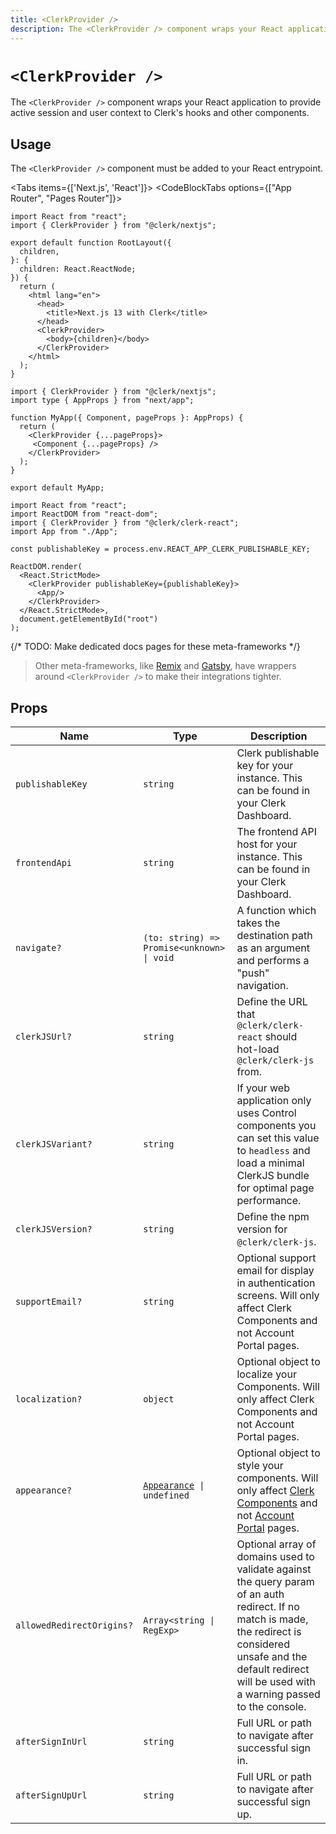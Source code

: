 ---
title: <ClerkProvider />
description: The <ClerkProvider /> component wraps your React application to provide active session and user context to Clerk's hooks and other components.
---

# `<ClerkProvider />`

The `<ClerkProvider />` component wraps your React application to provide active session and user context to Clerk's hooks and other components.

## Usage

The `<ClerkProvider />` component must be added to your React entrypoint.

<Tabs items={['Next.js', 'React']}>
<Tab>
<CodeBlockTabs options={["App Router", "Pages Router"]}>

```tsx filename="app/layout.tsx"
import React from "react";
import { ClerkProvider } from "@clerk/nextjs";

export default function RootLayout({
  children,
}: {
  children: React.ReactNode;
}) {
  return (
    <html lang="en">
      <head>
        <title>Next.js 13 with Clerk</title>
      </head>
      <ClerkProvider>
        <body>{children}</body>
      </ClerkProvider>
    </html>
  );
}
```

```tsx filename="_app.tsx"
import { ClerkProvider } from "@clerk/nextjs";
import type { AppProps } from "next/app";

function MyApp({ Component, pageProps }: AppProps) {
  return (
    <ClerkProvider {...pageProps}>
     <Component {...pageProps} />
    </ClerkProvider>
  );
}

export default MyApp;
```

</CodeBlockTabs>
</Tab>
<Tab>

```tsx filename="index.tsx"
import React from "react";
import ReactDOM from "react-dom";
import { ClerkProvider } from "@clerk/clerk-react";
import App from "./App";

const publishableKey = process.env.REACT_APP_CLERK_PUBLISHABLE_KEY;

ReactDOM.render(
  <React.StrictMode>
    <ClerkProvider publishableKey={publishableKey}>
      <App/>
    </ClerkProvider>
  </React.StrictMode>,
  document.getElementById("root")
);
```

</Tab>
</Tabs>

{/* TODO: Make dedicated docs pages for these meta-frameworks */}
> Other meta-frameworks, like [Remix](/docs/quickstarts/remix#configure-clerk-app) and [Gatsby](/docs/quickstarts/gatsby#update-gatsby-config-ts), have wrappers around `<ClerkProvider />` to make their integrations tighter.

## Props

| Name                      | Type                                       | Description                                                                                                                                                                                                                |
|---------------------------|--------------------------------------------|----------------------------------------------------------------------------------------------------------------------------------------------------------------------------------------------------------------------------|
| `publishableKey`          | `string`                                   | Clerk publishable key for your instance. This can be found in your Clerk Dashboard.                                                                                                                                        |
| `frontendApi`             | `string`                                   | The frontend API host for your instance. This can be found in your Clerk Dashboard.                                                                                                                                        |
| `navigate?`               | `(to: string) => Promise<unknown> \| void` | A function which takes the destination path as an argument and performs a "push" navigation.                                                                                                                               |
| `clerkJSUrl?`             | `string`                                   | Define the URL that `@clerk/clerk-react` should hot-load `@clerk/clerk-js` from.                                                                                                                                           |
| `clerkJSVariant?`         | `string`                                   | If your web application only uses Control components you can set this value to `headless` and load a minimal ClerkJS bundle for optimal page performance.                                                                  |
| `clerkJSVersion?`         | `string`                                   | Define the npm version for `@clerk/clerk-js`.                                                                                                                                                                              |
| `supportEmail?`           | `string`                                   | Optional support email for display in authentication screens. Will only affect Clerk Components and not Account Portal pages.                                                                                              |
| `localization?`           | `object`                                   | Optional object to localize your Components. Will only affect Clerk Components and not Account Portal pages.                                                                                                               |
| `appearance?`             | <code>[Appearance](/docs/components/customization/overview) \| undefined</code>                                   | Optional object to style your components. Will only affect [Clerk Components][components-ref] and not [Account Portal][ap-ref] pages.                                                                                                              |
| `allowedRedirectOrigins?` | `Array<string \| RegExp>`                  | Optional array of domains used to validate against the query param of an auth redirect. If no match is made, the redirect is considered unsafe and the default redirect will be used with a warning passed to the console. |
| `afterSignInUrl`          | `string`                                   | Full URL or path to navigate after successful sign in.                                                                                                                                                                     |
| `afterSignUpUrl`          | `string`                                   | Full URL or path to navigate after successful sign up.                                                                                                                                                                     |

[components-ref]: /docs/components/overview
[ap-ref]: /docs/account-portal/overview